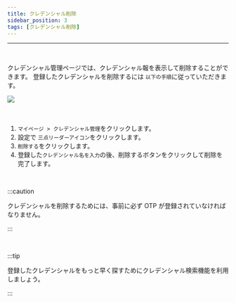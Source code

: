 ```yaml
---
title: クレデンシャル削除
sidebar_position: 3
tags: [クレデンシャル削除]
---
```



<hr />
<br />

クレデンシャル管理ページでは、クレデンシャル報を表示して削除することができます。
登録したクレデンシャルを削除するには `以下の手順`に従っていただきます。

<div className={styles.imgWrap}>
    <img src={deleteCredential} />
</div>

<br />
<br />

1. `マイページ > クレデンシャル管理`をクリックします。
2. 設定で `三点リーダーアイコン`をクリックします。
3. `削除する`をクリックします。
4. 登録した`クレデンシャル名を入力`の後、削除するボタンをクリックして削除を完了します。

<br />

:::caution

クレデンシャルを削除するためには、事前に必ず OTP が登録されていなければなりません。

:::

<br />

:::tip

登録したクレデンシャルをもっと早く探すためにクレデンシャル検索機能を利用しましょう。

:::
